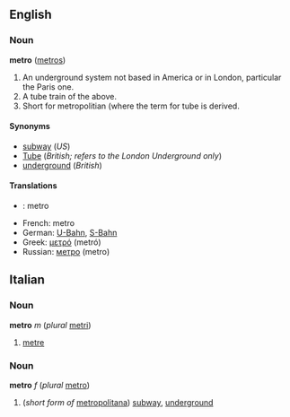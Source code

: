 ==English==
===Noun===
'''metro''' ([[metros]])

#An underground system not based in America or in London, particular the Paris one.
#A tube train of the above.
#Short for metropolitian (where the term for tube is derived.

==== Synonyms ====
*[[subway]] (''US'')
*[[Tube]] (''British; refers to the London Underground only'')
*[[underground]] (''British'')

==== Translations ====
*{{fi}}: metro
*French: metro
*German: [[U-Bahn]], [[S-Bahn]]
*Greek: [[μετρό]] (metr&oacute;)
*Russian: [[метро]] (metro)

==Italian==
===Noun===
'''metro''' ''m'' (''plural'' [[metri]])

# [[metre]]

===Noun===
'''metro''' ''f'' (''plural'' [[metro]])

#(''short form of'' [[metropolitana]]) [[subway]], [[underground]]
<!-- I'm not sure this is correct:
====Variant====
*[[metrò]]
-->